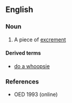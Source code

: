 ==English==

===Noun===
{{en-noun}}

# {{British|childish}} A piece of [[excrement]]

====Derived terms====
* [[do a whoopsie]]

===References===
*OED 1993 (online)